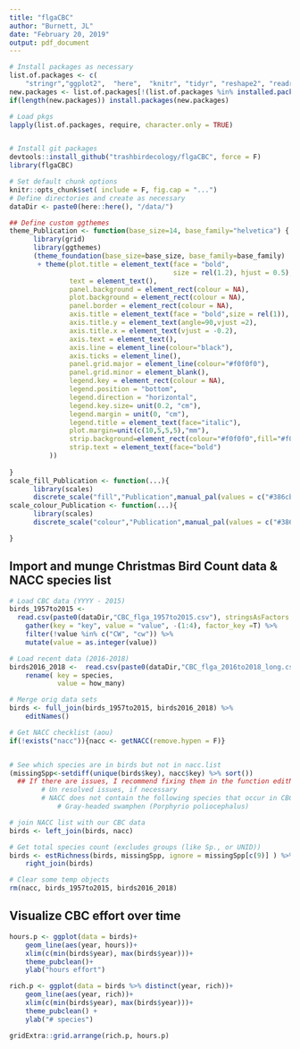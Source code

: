 ```yaml
---
title: "flgaCBC"
author: "Burnett, JL"
date: "February 20, 2019"
output: pdf_document
---
```


```r
# Install packages as necessary
list.of.packages <- c(
    "stringr","ggplot2",  "here",  "knitr", "tidyr", "reshape2", "readr", "dplyr", "devtools")
new.packages <- list.of.packages[!(list.of.packages %in% installed.packages()[,"Package"])]
if(length(new.packages)) install.packages(new.packages)

# Load pkgs
lapply(list.of.packages, require, character.only = TRUE)


# Install git packages 
devtools::install_github("trashbirdecology/flgaCBC", force = F)
library(flgaCBC)
```

```r
# Set default chunk options
knitr::opts_chunk$set( include = F, fig.cap = "...")
# Define directories and create as necessary
dataDir <- paste0(here::here(), "/data/")
```

```r
## Define custom ggthemes
theme_Publication <- function(base_size=14, base_family="helvetica") {
      library(grid)
      library(ggthemes)
      (theme_foundation(base_size=base_size, base_family=base_family)
       + theme(plot.title = element_text(face = "bold",
                                         size = rel(1.2), hjust = 0.5),
               text = element_text(),
               panel.background = element_rect(colour = NA),
               plot.background = element_rect(colour = NA),
               panel.border = element_rect(colour = NA),
               axis.title = element_text(face = "bold",size = rel(1)),
               axis.title.y = element_text(angle=90,vjust =2),
               axis.title.x = element_text(vjust = -0.2),
               axis.text = element_text(), 
               axis.line = element_line(colour="black"),
               axis.ticks = element_line(),
               panel.grid.major = element_line(colour="#f0f0f0"),
               panel.grid.minor = element_blank(),
               legend.key = element_rect(colour = NA),
               legend.position = "bottom",
               legend.direction = "horizontal",
               legend.key.size= unit(0.2, "cm"),
               legend.margin = unit(0, "cm"),
               legend.title = element_text(face="italic"),
               plot.margin=unit(c(10,5,5,5),"mm"),
               strip.background=element_rect(colour="#f0f0f0",fill="#f0f0f0"),
               strip.text = element_text(face="bold")
          ))
     
}
scale_fill_Publication <- function(...){
      library(scales)
      discrete_scale("fill","Publication",manual_pal(values = c("#386cb0","#fdb462","#7fc97f","#ef3b2c","#662506","#a6cee3","#fb9a99","#984ea3","#ffff33")), ...)}
scale_colour_Publication <- function(...){
      library(scales)
      discrete_scale("colour","Publication",manual_pal(values = c("#386cb0","#fdb462","#7fc97f","#ef3b2c","#662506","#a6cee3","#fb9a99","#984ea3","#ffff33")), ...)

}
```
## Import and munge Christmas Bird Count data & NACC species list
```r
# Load CBC data (YYYY - 2015)
birds_1957to2015 <-
  read.csv(paste0(dataDir,"CBC_flga_1957to2015.csv"), stringsAsFactors = FALSE, check.names = F) %>% 
    gather(key = "key", value = "value", -(1:4), factor_key =T) %>% 
    filter(!value %in% c("CW", "cw")) %>% 
    mutate(value = as.integer(value))

# Load recent data (2016-2018)
birds2016_2018 <-  read.csv(paste0(dataDir,"CBC_flga_2016to2018_long.csv"), stringsAsFactors = FALSE, check.names = F) %>% 
    rename( key = species, 
            value = how_many)

# Merge orig data sets
birds <- full_join(birds_1957to2015, birds2016_2018) %>% 
    editNames() 

# Get NACC checklist (aou)
if(!exists("nacc")){nacc <- getNACC(remove.hypen = F)}


# See which species are in birds but not in nacc.list
(missingSpp<-setdiff(unique(birds$key), nacc$key) %>% sort())
  ## If there are issues, I recommend fixing them in the function editNames.R, or just do it in this chunk..
        # Un resolved issues, if necessary
        # NACC does not contain the following species that occur in CBC data:
            # Gray-headed swamphen (Porphyrio poliocephalus)

# join NACC list with our CBC data
birds <- left_join(birds, nacc) 

# Get total species count (excludes groups (like Sp., or UNID))
birds <- estRichness(birds, missingSpp, ignore = missingSpp[c(9)] ) %>% 
    right_join(birds)

# Clear some temp objects
rm(nacc, birds_1957to2015, birds2016_2018)
```
## Visualize CBC effort over time


```r
hours.p <- ggplot(data = birds)+
    geom_line(aes(year, hours))+
    xlim(c(min(birds$year), max(birds$year)))+
    theme_pubclean()+
    ylab("hours effort")

rich.p <- ggplot(data = birds %>% distinct(year, rich))+
    geom_line(aes(year, rich))+
    xlim(c(min(birds$year), max(birds$year)))+
    theme_pubclean() + 
    ylab("# species")

gridExtra::grid.arrange(rich.p, hours.p)

```
